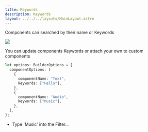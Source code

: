 ```yaml
---
title: Keywords
description: Keywords
layout: ../../../layouts/MainLayout.astro
---
```



Components can searched by their name or Keywords

<img src="/component-selection/keywords.png" />

You can update components Keywords or attach your own to custom components

```ts
let options: BuilderOptions = {
  componentOptions: [
    {
      componentName: "Text",
      keywords: ["Hello"],
    },
    {
      componentName: "Audio",
      keywords: ["Music"],
    },
  ],
};
```

- Type 'Music' into the Filter...

  <Demo client:load />
